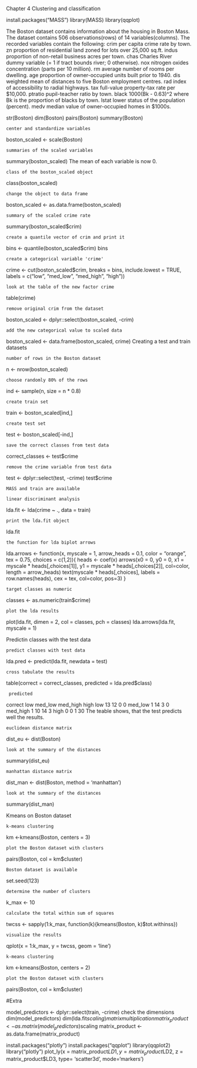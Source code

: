    Chapter 4 Clustering and classification

install.packages("MASS")
library(MASS)
library(qqplot)

The Boston dataset contains information about the housing in Boston Mass. The dataset contains 506 observations(rows) of 14 variables(columns). The recorded variables contain the following: 
  crim per capita crime rate by town. 
  zn proportion of residential land zoned for lots over 25,000 sq.ft. 
  indus proportion of non-retail business acres per town. 
  chas Charles River dummy variable (= 1 if tract bounds river; 0 otherwise). 
  nox nitrogen oxides concentration (parts per 10 million). 
  rm average number of rooms per dwelling. 
  age proportion of owner-occupied units built prior to 1940. 
  dis weighted mean of distances to five Boston employment centres. 
  rad index of accessibility to radial highways. 
  tax full-value property-tax rate per \$10,000. 
  ptratio pupil-teacher ratio by town. 
  black 1000(Bk - 0.63)^2 where Bk is the proportion of blacks by town. 
  lstat lower status of the population (percent). 
  medv median value of owner-occupied homes in \$1000s.



str(Boston)
dim(Boston)
pairs(Boston)
summary(Boston)



    center and standardize variables
boston_scaled <- scale(Boston)

    summaries of the scaled variables
summary(boston_scaled)
The mean of each variable is now 0. 

    class of the boston_scaled object
class(boston_scaled)


    change the object to data frame
boston_scaled <- as.data.frame(boston_scaled)

    summary of the scaled crime rate
summary(boston_scaled$crim)

    create a quantile vector of crim and print it
bins <- quantile(boston_scaled$crim)
bins

    create a categorical variable 'crime'
crime <- cut(boston_scaled$crim, breaks = bins, include.lowest = TRUE, labels = c("low", "med_low", "med_high", "high"))

    look at the table of the new factor crime
table(crime)

    remove original crim from the dataset
boston_scaled <- dplyr::select(boston_scaled, -crim)

    add the new categorical value to scaled data
boston_scaled <- data.frame(boston_scaled, crime)
   Creating a test and train datasets

    number of rows in the Boston dataset 
n <- nrow(boston_scaled)

    choose randomly 80% of the rows
ind <- sample(n,  size = n * 0.8)

    create train set
train <- boston_scaled[ind,]

    create test set 
test <- boston_scaled[-ind,]

    save the correct classes from test data
correct_classes <- test$crime

    remove the crime variable from test data
test <- dplyr::select(test, -crime)
test$crime

    MASS and train are available

    linear discriminant analysis
lda.fit <- lda(crime ~ ., data = train)

    print the lda.fit object
lda.fit

    the function for lda biplot arrows
lda.arrows <- function(x, myscale = 1, arrow_heads = 0.1, color = "orange", tex = 0.75, choices = c(1,2)){
  heads <- coef(x)
  arrows(x0 = 0, y0 = 0, 
         x1 = myscale * heads[,choices[1]], 
         y1 = myscale * heads[,choices[2]], col=color, length = arrow_heads)
  text(myscale * heads[,choices], labels = row.names(heads), 
       cex = tex, col=color, pos=3)
}

    target classes as numeric
classes <- as.numeric(train$crime)

    plot the lda results
plot(lda.fit, dimen = 2, col = classes, pch = classes)
lda.arrows(lda.fit, myscale = 1)


   Predictin classes with the test data


    predict classes with test data
lda.pred <- predict(lda.fit, newdata = test)

    cross tabulate the results
table(correct = correct_classes, predicted = lda.pred$class)

     predicted
correct    low med_low med_high high
  low       13      12        0    0
  med_low    1      14        3    0
  med_high   1      10       14    3
  high       0       0        1   30
The teable shows, that the test predicts well the results. 



    euclidean distance matrix
dist_eu <- dist(Boston)

    look at the summary of the distances
summary(dist_eu)

    manhattan distance matrix
dist_man <- dist(Boston, method = 'manhattan')

    look at the summary of the distances
summary(dist_man)

    
   Kmeans on Boston dataset

    k-means clustering
km <-kmeans(Boston, centers = 3)

    plot the Boston dataset with clusters
pairs(Boston, col = km$cluster)

    Boston dataset is available
set.seed(123)

    determine the number of clusters
k_max <- 10

    calculate the total within sum of squares
twcss <- sapply(1:k_max, function(k){kmeans(Boston, k)$tot.withinss})

    visualize the results
qplot(x = 1:k_max, y = twcss, geom = 'line')

    k-means clustering
km <-kmeans(Boston, centers = 2)

    plot the Boston dataset with clusters
pairs(Boston, col = km$cluster)


#Extra

model_predictors <- dplyr::select(train, -crime)
    check the dimensions
dim(model_predictors)
dim(lda.fit$scaling)
    matrix multiplication
matrix_product <- as.matrix(model_predictors) %*% lda.fit$scaling
matrix_product <- as.data.frame(matrix_product)

install.packages("plotly")
install.packages("qqplot")
library(qqplot2)
library("plotly")
plot_ly(x = matrix_product$LD1, y = matrix_product$LD2, z = matrix_product$LD3, type= 'scatter3d', mode='markers')

